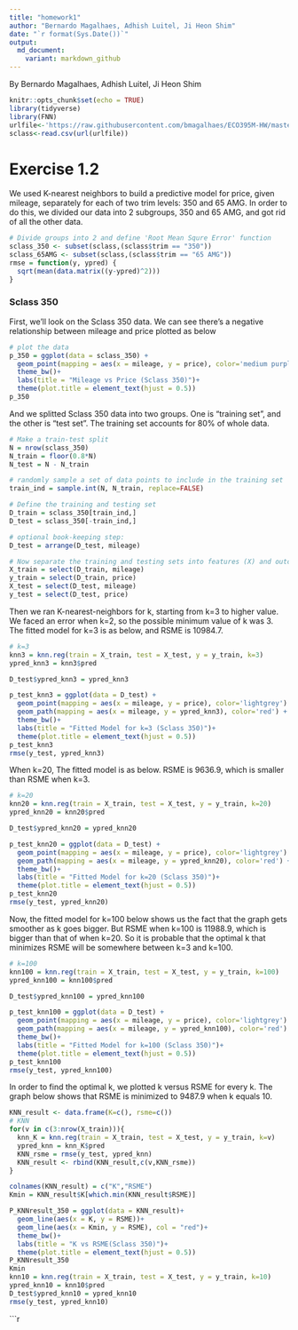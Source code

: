 ```yaml
---
title: "homework1"
author: "Bernardo Magalhaes, Adhish Luitel, Ji Heon Shim"
date: "`r format(Sys.Date())`" 
output:
  md_document:
    variant: markdown_github
---
```

By Bernardo Magalhaes, Adhish Luitel, Ji Heon Shim

```r
knitr::opts_chunk$set(echo = TRUE)
library(tidyverse)
library(FNN)
urlfile<-'https://raw.githubusercontent.com/bmagalhaes/ECO395M-HW/master/sclass.csv'
sclass<-read.csv(url(urlfile))
```

# Exercise 1.2
We used K-nearest neighbors to build a predictive model for price, given mileage, separately for each of two trim levels: 350 and 65 AMG.  In order to do this, we divided our data into 2 subgroups, 350 and 65 AMG, and got rid of all the other data.

```r
# Divide groups into 2 and define 'Root Mean Squre Error' function
sclass_350 <- subset(sclass,(sclass$trim == "350"))
sclass_65AMG <- subset(sclass,(sclass$trim == "65 AMG"))
rmse = function(y, ypred) {
  sqrt(mean(data.matrix((y-ypred)^2)))
}
```

### Sclass 350
First, we'll look on the Sclass 350 data. We can see there's a negative relationship between mileage and price plotted as below  


```r
# plot the data
p_350 = ggplot(data = sclass_350) + 
  geom_point(mapping = aes(x = mileage, y = price), color='medium purple')+
  theme_bw()+
  labs(title = "Mileage vs Price (Sclass 350)")+
  theme(plot.title = element_text(hjust = 0.5))
p_350
```

And we splitted Sclass 350 data into two groups. One is "training set", and the other is "test set". The training set accounts for 80% of whole data. 

```r
# Make a train-test split
N = nrow(sclass_350)
N_train = floor(0.8*N)
N_test = N - N_train

# randomly sample a set of data points to include in the training set
train_ind = sample.int(N, N_train, replace=FALSE)

# Define the training and testing set
D_train = sclass_350[train_ind,]
D_test = sclass_350[-train_ind,]

# optional book-keeping step:
D_test = arrange(D_test, mileage)

# Now separate the training and testing sets into features (X) and outcome (y)
X_train = select(D_train, mileage)
y_train = select(D_train, price)
X_test = select(D_test, mileage)
y_test = select(D_test, price)

```

Then we ran K-nearest-neighbors for k, starting from k=3 to higher value. We faced an error when k=2, so the possible minimum value of k was 3. The fitted model for k=3 is as below, and RSME is 10984.7.
  
```r
# k=3
knn3 = knn.reg(train = X_train, test = X_test, y = y_train, k=3)
ypred_knn3 = knn3$pred

D_test$ypred_knn3 = ypred_knn3

p_test_knn3 = ggplot(data = D_test) + 
  geom_point(mapping = aes(x = mileage, y = price), color='lightgrey') + 
  geom_path(mapping = aes(x = mileage, y = ypred_knn3), color='red') +
  theme_bw()+
  labs(title = "Fitted Model for k=3 (Sclass 350)")+
  theme(plot.title = element_text(hjust = 0.5))
p_test_knn3
rmse(y_test, ypred_knn3)
```

When k=20, The fitted model is as below. RSME is 9636.9, which is smaller than RSME when k=3. 


```r
# k=20
knn20 = knn.reg(train = X_train, test = X_test, y = y_train, k=20)
ypred_knn20 = knn20$pred

D_test$ypred_knn20 = ypred_knn20

p_test_knn20 = ggplot(data = D_test) + 
  geom_point(mapping = aes(x = mileage, y = price), color='lightgrey') + 
  geom_path(mapping = aes(x = mileage, y = ypred_knn20), color='red') +
  theme_bw()+
  labs(title = "Fitted Model for k=20 (Sclass 350)")+
  theme(plot.title = element_text(hjust = 0.5))
p_test_knn20
rmse(y_test, ypred_knn20)
```

Now, the fitted model for k=100 below shows us the fact that the graph gets smoother as k goes bigger. But RSME when k=100 is 11988.9, which is bigger than that of when k=20. So it is probable that the optimal k that minimizes RSME will be somewhere between k=3 and k=100.


```r
# k=100
knn100 = knn.reg(train = X_train, test = X_test, y = y_train, k=100)
ypred_knn100 = knn100$pred

D_test$ypred_knn100 = ypred_knn100

p_test_knn100 = ggplot(data = D_test) + 
  geom_point(mapping = aes(x = mileage, y = price), color='lightgrey') + 
  geom_path(mapping = aes(x = mileage, y = ypred_knn100), color='red') +
  theme_bw()+
  labs(title = "Fitted Model for k=100 (Sclass 350)")+
  theme(plot.title = element_text(hjust = 0.5))
p_test_knn100
rmse(y_test, ypred_knn100)
```

In order to find the optimal k, we plotted k versus RSME for every k. The graph below shows that RSME is minimized to 9487.9 when k equals 10.


```r
KNN_result <- data.frame(K=c(), rsme=c())
# KNN
for(v in c(3:nrow(X_train))){
  knn_K = knn.reg(train = X_train, test = X_test, y = y_train, k=v)
  ypred_knn = knn_K$pred
  KNN_rsme = rmse(y_test, ypred_knn)
  KNN_result <- rbind(KNN_result,c(v,KNN_rsme))
}

colnames(KNN_result) = c("K","RSME")
Kmin = KNN_result$K[which.min(KNN_result$RSME)]

P_KNNresult_350 = ggplot(data = KNN_result)+
  geom_line(aes(x = K, y = RSME))+
  geom_line(aes(x = Kmin, y = RSME), col = "red")+
  theme_bw()+
  labs(title = "K vs RSME(Sclass 350)")+
  theme(plot.title = element_text(hjust = 0.5))
P_KNNresult_350
Kmin
knn10 = knn.reg(train = X_train, test = X_test, y = y_train, k=10)
ypred_knn10 = knn10$pred
D_test$ypred_knn10 = ypred_knn10
rmse(y_test, ypred_knn10)
```


```r
